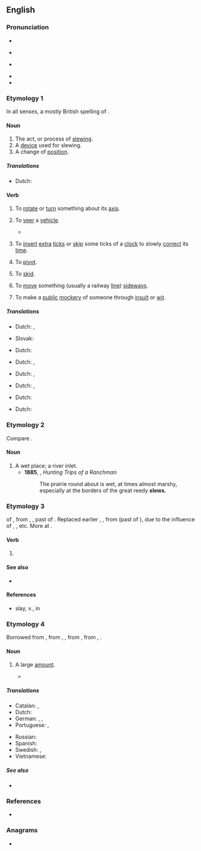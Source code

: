 ==English==

===Pronunciation===
* {{IPA|en|/sluː/}}
* {{a|Welsh|Northern England|some New England and Southern American dialects}} {{IPA|en|/slɪu/|nocount=1}}
* {{a|obsolete}} {{IPA|en|/sljuː/}}
* {{audio|en|En-au-slew.ogg|Audio (AU)}}
* {{rhymes|en|uː|s=1}}

===Etymology 1===
{{rfm|en|section=slue, slew}}

In all senses, a mostly British spelling of {{m|en|slue}}.

====Noun====
{{en-noun}}

# The act, or process of [[slewing]].
# A [[device]] used for slewing.
# A change of [[position]].

=====Translations=====
{{trans-top|change of position}}
* Dutch: {{t+|nl|ommekeer}}
{{trans-mid}}
{{trans-bottom}}

====Verb====
{{en-verb}}

# {{lb|en|transitive|nautical}} To [[rotate]] or [[turn]] something about its [[axis]].
# {{lb|en|transitive}} To [[veer]] a [[vehicle]].
#* {{quote-av|en|author=Drachinifel|title=The Battle of Jutland - Clash of the Titans - Part 1 (Beatty vs Hipper)|date=15 July 2020|url=https://www.youtube.com/watch?v=TkR2HpkrJ2c|archiveurl=https://web.archive.org/web/20221015101521/https://www.youtube.com/watch?v=TkR2HpkrJ2c|archivedate=15 October 2022|accessdate=17 October 2022|time=1:04:58|text=As the 5th Battle Squadron comes into the range of the High Seas Fleet, Admiral Evan-Thomas, who, so far, has dutifully followed Beatty's orders (or lack of them), has ''finally'' had just about enough.  He can see the danger, plain as day, as the High Seas Fleet's leading elements open up a barrage with every gun they possess.  He therefore issues his own squadron orders to expect to have to make sudden course changes and to follow his lead, before ordering the wheel hard over and '''slewing''' ''Barham'' around.  ''Valiant'' and ''Warspite'' move to follow, replicating the "turn in succession" order, whilst the trailing HMS ''Malaya'' sees the oncoming danger and prepares to turn as soon as it possibly can without crashing into ''Warspite''.}}
# {{lb|en|transitive}} To [[insert]] [[extra]] [[tick]]s or [[skip]] some ticks of a [[clock]] to slowly [[correct]] its [[time]].
# {{lb|en|intransitive}} To [[pivot]].
# {{lb|en|intransitive}} To [[skid]].
# {{lb|en|transitive|rail transport}} To [[move]] something (usually a railway [[line]]) [[sideways]].
#: {{ux|en|The single line was '''slewed''' onto the disused up formation to make way for the future redoubling.}}
# {{lb|en|transitive|British|slang}} To make a [[public]] [[mockery]] of someone through [[insult]] or [[wit]].

=====Translations=====
{{trans-top|to rotate or turn something about its axis}}
* Dutch: {{t+|nl|omkeren}}, {{t+|nl|draaien}}
{{trans-mid}}
* Slovak: {{t|sk|stočiť}}
{{trans-bottom}}

{{trans-top|to veer a vehicle}}
* Dutch: {{t+|nl|zwenken}}
{{trans-mid}}
{{trans-bottom}}

{{trans-top|To insert extra ticks or skip some ticks of a clock to slowly correct its time}}
* Dutch: {{t+|nl|instellen}}, {{t+|nl|regelen}}
{{trans-mid}}
{{trans-bottom}}

{{trans-top|to pivot}}
* Dutch: {{t+|nl|omwentelen}}, {{t+|nl|draaien}}
{{trans-mid}}
{{trans-bottom}}

{{trans-top|to skid}}
* Dutch: {{t+|nl|schuiven}}, {{t+|nl|slippen}}
{{trans-mid}}
{{trans-bottom}}

{{trans-top|to move something (usually a railway line) sideways}}
* Dutch: {{t+|nl|verschuiven}}
{{trans-mid}}
{{trans-bottom}}

{{trans-top|to make a public mockery of someone through insult or wit}}
* Dutch: {{t|nl|iemand te kakken zetten}}
{{trans-mid}}
{{trans-bottom}}

===Etymology 2===
Compare {{m|en|slough}}.

====Noun====
{{en-noun}}

# A wet place; a river inlet.
#* '''1885''', {{w|Theodore Roosevelt}}, ''Hunting Trips of a Ranchman''
#*: The prairie round about is wet, at times almost marshy, especially at the borders of the great reedy '''slews'''.

===Etymology 3===
{{glossary|Ablaut}} of {{m|en|slay}}, from {{inh|en|enm|slew}}, {{m|enm|sleugh}},  past of {{der|en|enm|sleen}}.
Replaced earlier {{cog|enm|slough}}, {{m|enm|slogh}}, from {{inh|en|ang|slōg}} (past of {{der|en|ang|slēan|t=to hit, strike, slay}}), due to the influence of {{m|enm|knew}}, {{m|enm|drew}}, etc. More at {{m|en|slay}}.

====Verb====
{{head|en|verb form}}

# {{en-simple past of|slay}}

====See also====
* {{l|en|slain}}

====References====
* slay, v.{{sup|1}}, in {{R:OED}}

===Etymology 4===
Borrowed from {{bor|en|ga|slua||crowd}}, from {{der|en|sga|slúag}}, {{m|sga|slóg}}, from {{der|en|cel-pro|*slougos||troop, army}}, from {{der|en|ine-pro|*slowgʰos}}, {{m|ine-pro|*slowgos||entourage}}.

====Noun====
{{en-noun}}

# {{lb|en|US}} A large [[amount]].
#: {{ux|en|She has a '''slew''' of papers and notebooks strewn all over her desk.}}
#* {{quote-journal|en|date=2021 February 24|author=Philip Haigh|title=A shift from cars: Scotland's railways are friends of electric!|journal=RAIL|issue=915|page=30|text=There has been a '''slew''' of documents about Scottish transport planning in recent weeks.}}

=====Translations=====
{{trans-top|a large amount}}
* Catalan: {{t+|ca|munt|m}}, {{t+|ca|tou|m}}
* Dutch: {{t|nl|een groot aantal}}
* German: {{t+|de|Menge|f}}, {{t+|de|Reihe|f}}, {{t|de|ganze Reihe|f}}
* Portuguese: {{t+|pt|amontoado|m}}, {{t+|pt|montão}}
{{trans-mid}}
* Russian: {{t+|ru|ма́сса|f}}
* Spanish: {{t+|es|montón|m}}
* Swedish: {{t+|sv|massa|c}}, {{t+|sv|mängd|c}}
* Vietnamese: {{t+|vi|đống}}
{{trans-bottom}}

=====See also=====
* {{l|en|onslaught}}

===References===
* {{R:Lexico}}

===Anagrams===
* {{anagrams|en|a=elsw|ESWL|lews|wels}}

{{topics|en|Landforms}}